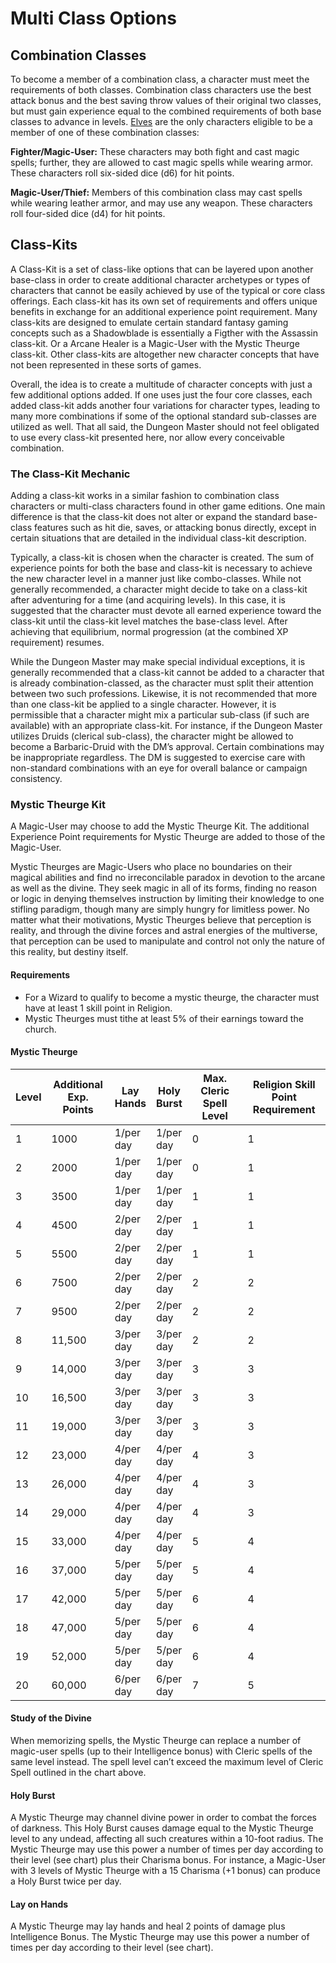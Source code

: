 # Multi Class Options

## Combination Classes

To become a member of a combination class, a character must meet the requirements of both classes. Combination class characters use the best attack bonus and the best saving throw values of their original two classes, but must gain experience equal to the combined requirements of both base classes to advance in levels. [Elves](races.qmd#elves) are the only characters eligible to be a member of one of these combination classes:

**Fighter/Magic-User:** These characters may both fight and cast magic spells; further, they are allowed to cast magic spells while wearing armor. These characters roll six-sided dice (d6) for hit points.

**Magic-User/Thief:** Members of this combination class may cast spells while wearing leather armor, and may use any weapon. These characters roll four-sided dice (d4) for hit points.

## Class-Kits

A Class-Kit is a set of class-like options that can be layered upon another base-class in order to create additional character archetypes or types of characters that cannot be easily achieved by use of the typical or core class offerings. Each class-kit has its own set of requirements and offers unique benefits in exchange for an additional experience point requirement. Many class-kits are designed to emulate certain standard fantasy gaming concepts such as a Shadowblade is essentially a Figther with the Assassin class-kit.  Or a Arcane Healer is a Magic-User with the Mystic Theurge class-kit. Other class-kits are altogether new character concepts that have not been represented in these sorts of games.

Overall, the idea is to create a multitude of character concepts with just a few additional options added. If one uses just the four core classes, each added class-kit adds another four variations for character types, leading to many more combinations if some of the optional standard sub-classes are utilized as well. That all said, the Dungeon Master should not feel obligated to use every class-kit presented here, nor allow every conceivable combination.

### The Class-Kit Mechanic

Adding a class-kit works in a similar fashion to combination class characters or multi-class characters found in other game editions. One main difference is that the class-kit does not alter or expand the standard base-class features such as hit die, saves, or attacking bonus directly, except in certain situations that are detailed in the individual class-kit description.

Typically, a class-kit is chosen when the character is created. The sum of experience points for both the base and class-kit is necessary to achieve the new character level in a manner just like combo-classes. While not generally recommended, a character might decide to take on a class-kit after adventuring for a time (and acquiring levels). In this case, it is suggested that the character must devote all earned experience toward the class-kit until the class-kit level matches the base-class level. After achieving that equilibrium, normal progression (at the combined XP requirement) resumes.

While the Dungeon Master may make special individual exceptions, it is generally recommended that a class-kit cannot be added to a character that is already combination-classed, as the character must split their attention between two such professions. Likewise, it is not recommended that more than one class-kit be applied to a single character. However, it is permissible that a character might mix a particular sub-class (if such are available) with an appropriate class-kit. For instance, if the Dungeon Master utilizes Druids (clerical sub-class), the character might be allowed to become a Barbaric-Druid with the DM's approval. Certain combinations may be inappropriate regardless. The DM is suggested to exercise care with non-standard combinations with an eye for overall balance or campaign consistency.

### Mystic Theurge Kit

A Magic-User may choose to add the Mystic Theurge Kit. The additional Experience Point requirements for Mystic Theurge are added to those of the Magic-User.

Mystic Theurges are Magic-Users who place no boundaries on their magical abilities and find no irreconcilable paradox in devotion to the arcane as well as the divine. They seek magic in all of its forms, finding no reason or logic in denying themselves instruction by limiting their knowledge to one stifling paradigm, though many are simply hungry for limitless power. No matter what their motivations, Mystic Theurges believe that perception is reality, and through the divine forces and astral energies of the multiverse, that perception can be used to manipulate and control not only the nature of this reality, but destiny itself.

#### Requirements
- For a Wizard to qualify to become a mystic theurge, the character must have at least 1 skill point in Religion.
- Mystic Theurges must tithe at least 5% of their earnings toward the church.

#### Mystic Theurge

| Level | Additional Exp. Points | Lay Hands | Holy Burst | Max. Cleric Spell Level | Religion Skill Point Requirement |
|-------|-------------------------|-----------|-------------|--------------------------|----------------------------------|
| 1     | 1000                    | 1/per day | 1/per day   | 0                        | 1                                |
| 2     | 2000                    | 1/per day | 1/per day   | 0                        | 1                                |
| 3     | 3500                    | 1/per day | 1/per day   | 1                        | 1                                |
| 4     | 4500                    | 2/per day | 2/per day   | 1                        | 1                                |
| 5     | 5500                    | 2/per day | 2/per day   | 1                        | 1                                |
| 6     | 7500                    | 2/per day | 2/per day   | 2                        | 2                                |
| 7     | 9500                    | 2/per day | 2/per day   | 2                        | 2                                |
| 8     | 11,500                  | 3/per day | 3/per day   | 2                        | 2                                |
| 9     | 14,000                  | 3/per day | 3/per day   | 3                        | 3                                |
| 10    | 16,500                  | 3/per day | 3/per day   | 3                        | 3                                |
| 11    | 19,000                  | 3/per day | 3/per day   | 3                        | 3                                |
| 12    | 23,000                  | 4/per day | 4/per day   | 4                        | 3                                |
| 13    | 26,000                  | 4/per day | 4/per day   | 4                        | 3                                |
| 14    | 29,000                  | 4/per day | 4/per day   | 4                        | 3                                |
| 15    | 33,000                  | 4/per day | 4/per day   | 5                        | 4                                |
| 16    | 37,000                  | 5/per day | 5/per day   | 5                        | 4                                |
| 17    | 42,000                  | 5/per day | 5/per day   | 6                        | 4                                |
| 18    | 47,000                  | 5/per day | 5/per day   | 6                        | 4                                |
| 19    | 52,000                  | 5/per day | 5/per day   | 6                        | 4                                |
| 20    | 60,000                  | 6/per day | 6/per day   | 7                        | 5                                |

#### Study of the Divine
When memorizing spells, the Mystic Theurge can replace a number of magic-user spells (up to their Intelligence bonus) with Cleric spells of the same level instead. The spell level can’t exceed the maximum level of Cleric Spell outlined in the chart above.

#### Holy Burst
A Mystic Theurge may channel divine power in order to combat the forces of darkness. This Holy Burst causes damage equal to the Mystic Theurge level to any undead, affecting all such creatures within a 10-foot radius. The Mystic Theurge may use this power a number of times per day according to their level (see chart) plus their Charisma bonus. For instance, a Magic-User with 3 levels of Mystic Theurge with a 15 Charisma (+1 bonus) can produce a Holy Burst twice per day.

#### Lay on Hands
A Mystic Theurge may lay hands and heal 2 points of damage plus Intelligence Bonus. The Mystic Theurge may use this power a number of times per day according to their level (see chart).

